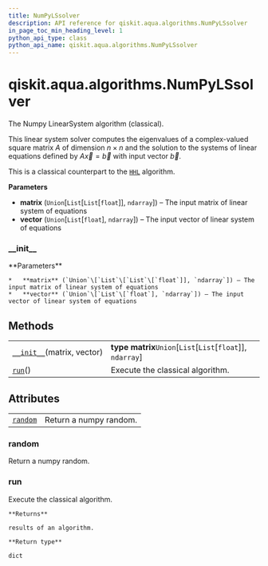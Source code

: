 ```yaml
---
title: NumPyLSsolver
description: API reference for qiskit.aqua.algorithms.NumPyLSsolver
in_page_toc_min_heading_level: 1
python_api_type: class
python_api_name: qiskit.aqua.algorithms.NumPyLSsolver
---
```


<span id="qiskit-aqua-algorithms-numpylssolver" />

# qiskit.aqua.algorithms.NumPyLSsolver

<Class id="qiskit.aqua.algorithms.NumPyLSsolver" isDedicatedPage={true} github="https://github.com/qiskit-community/qiskit-aqua/tree/stable/0.8/qiskit/aqua/algorithms/linear_solvers/numpy_ls_solver.py" signature="NumPyLSsolver(matrix, vector)">
  The Numpy LinearSystem algorithm (classical).

  This linear system solver computes the eigenvalues of a complex-valued square matrix $A$ of dimension $n \times n$ and the solution to the systems of linear equations defined by $A\overrightarrow{x}=\overrightarrow{b}$ with input vector $\overrightarrow{b}$.

  This is a classical counterpart to the [`HHL`](qiskit.aqua.algorithms.HHL "qiskit.aqua.algorithms.HHL") algorithm.

  **Parameters**

  *   **matrix** (`Union`\[`List`\[`List`\[`float`]], `ndarray`]) – The input matrix of linear system of equations
  *   **vector** (`Union`\[`List`\[`float`], `ndarray`]) – The input vector of linear system of equations

  ### \_\_init\_\_

  <Function id="qiskit.aqua.algorithms.NumPyLSsolver.__init__" signature="__init__(matrix, vector)">
    **Parameters**

    *   **matrix** (`Union`\[`List`\[`List`\[`float`]], `ndarray`]) – The input matrix of linear system of equations
    *   **vector** (`Union`\[`List`\[`float`], `ndarray`]) – The input vector of linear system of equations
  </Function>

  ## Methods

  |                                                                                                                              |                                                               |
  | ---------------------------------------------------------------------------------------------------------------------------- | ------------------------------------------------------------- |
  | [`__init__`](#qiskit.aqua.algorithms.NumPyLSsolver.__init__ "qiskit.aqua.algorithms.NumPyLSsolver.__init__")(matrix, vector) | **type matrix**`Union`\[`List`\[`List`\[`float`]], `ndarray`] |
  | [`run`](#qiskit.aqua.algorithms.NumPyLSsolver.run "qiskit.aqua.algorithms.NumPyLSsolver.run")()                              | Execute the classical algorithm.                              |

  ## Attributes

  |                                                                                                        |                        |
  | ------------------------------------------------------------------------------------------------------ | ---------------------- |
  | [`random`](#qiskit.aqua.algorithms.NumPyLSsolver.random "qiskit.aqua.algorithms.NumPyLSsolver.random") | Return a numpy random. |

  ### random

  <Function id="qiskit.aqua.algorithms.NumPyLSsolver.random" signature="property random">
    Return a numpy random.
  </Function>

  ### run

  <Function id="qiskit.aqua.algorithms.NumPyLSsolver.run" signature="run()">
    Execute the classical algorithm.

    **Returns**

    results of an algorithm.

    **Return type**

    dict
  </Function>
</Class>

